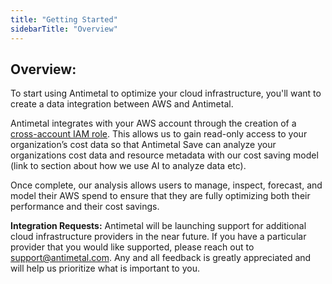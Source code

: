 ```yaml
---
title: "Getting Started"
sidebarTitle: "Overview"
---
```


## Overview:

To start using Antimetal to optimize your cloud infrastructure, you'll want to create a data integration between AWS and Antimetal.

Antimetal integrates with your AWS account through the creation of a [cross-account IAM role](https://docs.aws.amazon.com/IAM/latest/UserGuide/id%5Froles%5Fcommon-scenarios%5Fthird-party.html). This allows us to gain read-only access to your organization’s cost data so that Antimetal Save can analyze your organizations cost data and resource metadata with our cost saving model (link to section about how we use AI to analyze data etc).

Once complete, our analysis allows users to manage, inspect, forecast, and model their AWS spend to ensure that they are fully optimizing both their performance and their cost savings.

**Integration Requests:** Antimetal will be launching support for additional cloud infrastructure providers in the near future. If you have a particular provider that you would like supported, please reach out to [support@antimetal.com](mailto:support@antimetal.com). Any and all feedback is greatly appreciated and will help us prioritize what is important to you.